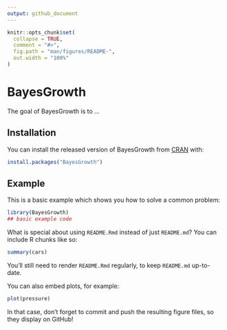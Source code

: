 ```yaml
---
output: github_document
---
```


<!-- README.md is generated from README.Rmd. Please edit that file -->

```r
knitr::opts_chunk$set(
  collapse = TRUE,
  comment = "#>",
  fig.path = "man/figures/README-",
  out.width = "100%"
)
```
# BayesGrowth

<!-- badges: start -->
<!-- badges: end -->

The goal of BayesGrowth is to ...

## Installation

You can install the released version of BayesGrowth from [CRAN](https://CRAN.R-project.org) with:

``` r
install.packages("BayesGrowth")
```

## Example

This is a basic example which shows you how to solve a common problem:

```r
library(BayesGrowth)
## basic example code
```

What is special about using `README.Rmd` instead of just `README.md`? You can include R chunks like so:

```r
summary(cars)
```

You'll still need to render `README.Rmd` regularly, to keep `README.md` up-to-date.

You can also embed plots, for example:

```r
plot(pressure)
```

In that case, don't forget to commit and push the resulting figure files, so they display on GitHub!
